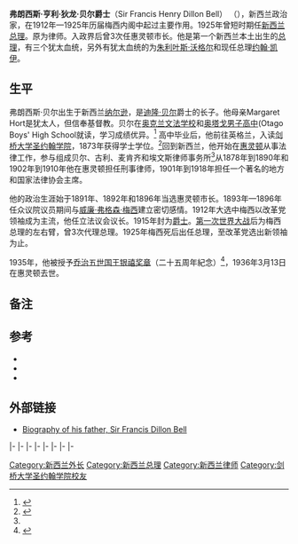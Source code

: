 {{About|新西兰总理|他的父亲|迪隆·贝尔}}
{{noteTA
|1=zh-cn:乔治;zh-tw:喬治;zh-hk:佐治;
}}
{{Infobox officeholder
|honorific-prefix = The Right Honourable
|name             = 弗朗西斯·贝尔<br>Sir Francis Henry Dillon Bell
|honorific-suffix = {{post-nominals|post-noms=GCMG}}
|monarch          = [[乔治五世|乔治五世]]
|governor-general = [[查尔斯·弗格森|查尔斯·弗格森]]
|order            = 第20任[[新西兰总理|新西兰总理]]
|image            = Sir Francis Henry Dillon Bell, ca 1924.jpg
|term_start       = {{start date|1925|5|10}}
|term_end         = {{end date|1925|5|30}}
|predecessor      = [[威廉·弗格森·梅西|威廉·弗格森·梅西]]
|successor        = [[戈登·考特斯|戈登·考特斯]]
|order7           = 第11<sup>任</sup>
|office7          = 惠灵顿市长
|term_start7      = 1891年
|term_end7        = 1893年
|predecessor7     = [[阿瑟·温顿·布朗|阿瑟·温顿·布朗]]
|successor7       = [[阿尔弗雷德·布兰登_(市长)|阿尔弗雷德·布兰登]]
|term_start8      = 1896年
|term_end8        = 1897年
|predecessor8     = [[乔治·费舍尔_(新西兰政治家)|乔治·费舍尔]]
|successor8       = [[约翰·卢瑟福·布莱尔|约翰·布莱尔]]
|birth_date       = {{Birth date|1851|3|31}}
|birth_place      = 新西兰[[纳尔逊_(新西兰)|纳尔逊]]<br><small>（第一个新西兰出生的总理）</small>
|death_date       = {{Death date and age|1936|3|13|1851|3|31}}
|death_place      = [[惠灵顿|惠灵顿]]附近的[[劳里湾|劳里湾]]
|restingplacecoordinates = 
|spouse           = Caroline Robinson
|relations        = [[迪隆·贝尔|迪隆·贝尔]]（父）<br>[[布伦达·贝尔|布伦达·贝尔]]（侄女）<br>[[弗兰克·贝尔_(无线电创始者)|弗兰克·贝尔]]（侄子）<br>[[威廉·罗宾逊_(新西兰政治家)|威廉·罗宾逊]]（岳父）
|children         = [[切维厄特·惠灵顿·朗吉·狄龙·贝尔|切维厄特·贝尔]]<br>[[威廉·亨利·狄龙·贝尔|威廉·贝尔]]
|party            = [[新西兰改革党|改革党]]
|constituency     = 惠灵顿市
|religion         = Anglican
}}
'''弗朗西斯·亨利·狄龙·贝尔爵士'''（Sir Francis Henry Dillon Bell） {{post-nominals|country=NZL-cats|GCMG|KC}}（{{bd|1851年|3月31日|1936年|3月13日|catIdx=B}}），新西兰政治家，在1912年—1925年历届梅西内阁中起过主要作用。1925年曾短时期任[[新西兰总理|新西兰总理]]。原为律师。入政界后曾3次任惠灵顿市长。他是第一个新西兰本土出生的[[新西兰总理|总理]]，有三个犹太血统，另外有犹太血统的为[[朱利叶斯·沃格尔|朱利叶斯·沃格尔]]和现任总理[[约翰·凯伊|约翰·凯伊]]。

==生平==
弗朗西斯·贝尔出生于新西兰[[纳尔逊_(新西兰)|纳尔逊]]，是[[迪隆·贝尔|迪隆·贝尔]]爵士的长子。他母亲Margaret Hort是犹太人，但信奉基督教。贝尔在[[奥克兰文法学校|奥克兰文法学校]]和[[奥塔戈男子高中|奥塔戈男子高中]](Otago Boys' High School就读，学习成绩优异。<ref name="DNZB Bell">{{DNZB |Gardner | William James |2b16 |Bell, Francis Henry Dillon - Biography|29 September 2012}}</ref> 高中毕业后，他前往英格兰，入读[[剑桥大学圣约翰学院|剑桥大学圣约翰学院]]，1873年获得学士学位。<ref>{{acad|id=BL869FH|name=Bell, Francis Henry <nowiki>[Dillon]</nowiki>}}</ref>回到新西兰，他开始在[[惠灵顿|惠灵顿]]从事法律工作，参与组成贝尔、古利、麦肯齐和埃文斯律师事务所<ref name="DNZB Bell" />从1878年到1890年和1902年到1910年他在惠灵顿担任刑事律师，1901年到1918年担任一个著名的地方和国家法律协会主席。

他的政治生涯始于1891年、1892年和1896年当选惠灵顿市长。1893年—1896年任众议院议员期间与[[威廉·弗格森·梅西|威廉·弗格森·梅西]]建立密切感情。1912年大选中梅西以改革党领袖成为主流，他任立法议会议长。1915年封为[[爵士|爵士]]。[[第一次世界大战|第一次世界大战]]后为梅西总理的左右臂，曾3次代理总理。1925年梅西死后出任总理，至改革党选出新领袖为止。

1935年，他被授予[[乔治五世国王银禧奖章|乔治五世国王银禧奖章]]（二十五周年紀念）<ref name="EP">{{cite news | url=http://paperspast.natlib.govt.nz/cgi-bin/paperspast?a=d&cl=search&d=EP19350506.2.12 | title=Official jubilee medals | date=6 May 1935 | newspaper=[[The_Evening_Post_(New_Zealand)|The Evening Post]] | accessdate=2 July 2013 | page=4 | archive-date=2016-03-06 | archive-url=https://web.archive.org/web/20160306224001/http://paperspast.natlib.govt.nz/cgi-bin/paperspast?a=d&cl=search&d=ep19350506.2.12 | dead-url=no }}</ref>，1936年3月13日在惠灵顿去世。

==备注==
{{Reflist|30em}}

==参考==
*{{Citation |first = William James |last = Gardner |contribution = BELL, Sir Francis Henry Dillon, P.C., G.C.M.C., K.C.|title=An Encyclopaedia of New Zealand|editor-first=A. H.|editor-last=McLintock|publication-date=1966, updated 18 September 2007 |contribution-url = http://www.TeAra.govt.nz/1966/B/BellSirFrancisHenryDillonPcGcmc/en |accessdate = 2008-04-28}}
*{{Citation  |first1 = William Downie  |last1 = Stewart |title = The Right Honourable [[Francis_Dillon_Bell|Sir Francis H.D. Bell]], [[Privy_Council|P.C.]], [[Order_of_St_Michael_and_St_George|G.C.M.G.]], [[Kings_Counsel|K.C]]. : his life and times |place = Wellington, [N.Z.] |publisher=Butterworth |year = 1937}}
*{{cite book |ref= harv |last= Wilson |first= James Oakley |title= New Zealand Parliamentary Record, 1840–1984 |edition= 4th |origyear= First ed. published 1913 |year= 1985 |publisher= V.R. Ward, Govt. Printer |location= Wellington |oclc=154283103}}

==外部链接==
{{Commons category|Francis Bell (New Zealand Prime Minister)|Sir Francis Bell}}
*[http://www.teara.govt.nz/1966/B/BellSirFrancisDillon/BellSirFrancisDillon/en Biography of his father, Sir Francis Dillon Bell] {{Wayback|url=http://www.teara.govt.nz/1966/B/BellSirFrancisDillon/BellSirFrancisDillon/en |date=20090221195728 }}

{{s-start}}
{{S-gov}}
|-
{{S-bef | before = [[威廉·梅西|威廉·梅西]] }}
{{S-ttl | title = [[新西兰总理|新西兰总理]] | years=1925}}
{{S-aft | after = [[戈登·考特斯|戈登·考特斯]] }}
|-
{{s-off}}
|-
{{s-bef | before = [[阿瑟·温顿·布朗|阿瑟·温顿·布朗]]}}
{{s-ttl | rows   = 2 | title = [[惠灵顿市长|惠灵顿市长]] |years = 1892–1893<br>1897}}
{{s-aft | after  = [[阿尔弗雷德·布兰登_(市长)|阿尔弗雷德·布兰登]]}}
{{s-bef | before = [[乔治·费舍尔_(新西兰政治家)|乔治·费舍尔]]}}
{{s-aft | after  = [[约翰·卢瑟福·布莱尔|约翰·布莱尔]]}}
|-
{{s-bef | before = [[亚历山大·赫德曼|亚历山大·赫德曼]]}}
{{s-ttl | title = [[总检察长_(新西兰)|总检察长]] | years=1918–1926}}
{{s-aft | after = [[小威廉·唐尼·斯图尔特|威廉·唐尼·斯图尔特]]}}
|-
{{s-bef | before = [[约西亚·哈南|约西亚·哈南]]}}
{{s-ttl | title  = 教育部长 | years=1919–1920}}
{{s-aft | rows   = 2 | after  = [[詹姆斯·帕尔_(政治家)|詹姆斯·帕尔]]}}
|-
{{s-bef | before = [[乔治·沃伦·罗素|乔治·沃伦·罗素]]}}
{{s-ttl | title  = 公共卫生部长|years=1919–1920}}
|-
{{s-par|nz}}
|-
{{s-bef| before = [[乔治·费舍尔_(新西兰政治家)|乔治·费舍尔]], [[威廉·麦克莱恩_(政治家)|威廉·麦克莱恩]], [[约翰·达西_(政治家)|约翰·达西]]}}
{{s-ttl | title= [[惠灵顿_(新西兰选区)|惠灵顿市议会成员]]| years=1893–1896 | alongside = [[罗伯特·斯陶特|罗伯特·斯陶特]], 约翰·达西 }}
{{s-aft | after = 乔治·费舍尔, 罗伯特·斯陶特, [[约翰·哈奇森|约翰·哈奇森]]}}
{{end}}

{{新西兰总理}}

{{Authority control}}
{{DEFAULTSORT: Bell, Francis}}
[[Category:新西兰外长|Category:新西兰外长]]
[[Category:新西兰总理|Category:新西兰总理]]
[[Category:新西兰律师|Category:新西兰律师]]
[[Category:剑桥大学圣约翰学院校友|Category:剑桥大学圣约翰学院校友]]